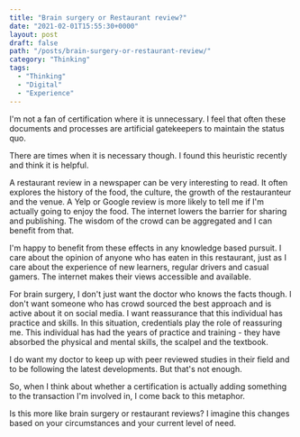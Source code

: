 ```yaml
---
title: "Brain surgery or Restaurant review?"
date: "2021-02-01T15:55:30+0000"
layout: post
draft: false
path: "/posts/brain-surgery-or-restaurant-review/"
category: "Thinking"
tags:
  - "Thinking"
  - "Digital"
  - "Experience"
---
```


I'm not a fan of certification where it is unnecessary. I feel that often these documents and processes are artificial gatekeepers to maintain the status quo.

There are times when it is necessary though. I found this heuristic recently and think it is helpful.

A restaurant review in a newspaper can be very interesting to read. It often explores the history of the food, the culture, the growth of the restauranteur and the venue. A Yelp or Google review is more likely to tell me if I'm actually going to enjoy the food. The internet lowers the barrier for sharing and publishing. The wisdom of the crowd can be aggregated and I can benefit from that.

I'm happy to benefit from these effects in any knowledge based pursuit. I care about the opinion of anyone who has eaten in this restaurant, just as I care about the experience of new learners, regular drivers and casual gamers. The internet makes their views accessible and available.

For brain surgery, I don't just want the doctor who knows the facts though. I don't want someone who has crowd sourced the best approach and is active about it on social media. I want reassurance that this individual has practice and skills. In this situation, credentials play the role of reassuring me. This individual has had the years of practice and training - they have absorbed the physical and mental skills, the scalpel and the textbook.

I do want my doctor to keep up with peer reviewed studies in their field and to be following the latest developments. But that's not enough.

So, when I think about whether a certification is actually adding something to the transaction I'm involved in, I come back to this metaphor.

Is this more like brain surgery or restaurant reviews? I imagine this changes based on your circumstances and your current level of need.
